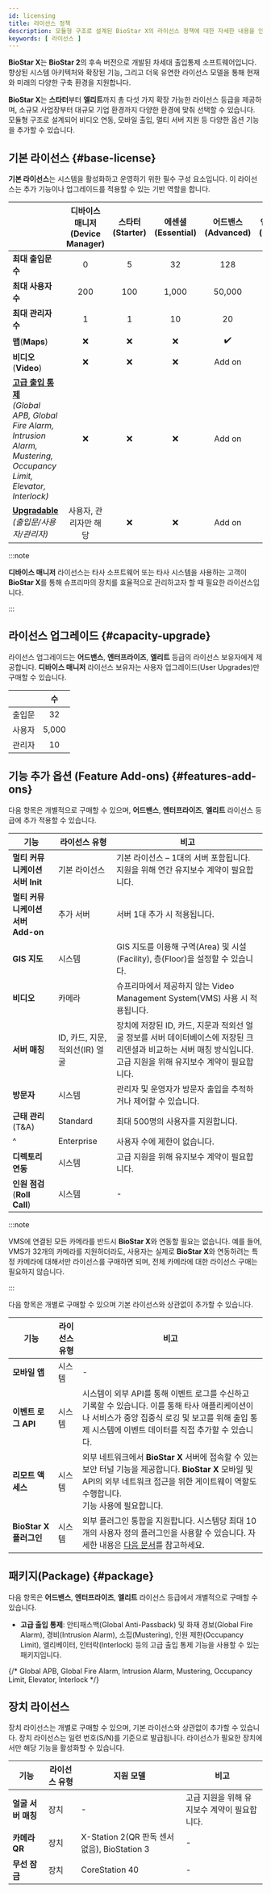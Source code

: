 ```yaml
---
id: licensing
title: 라이선스 정책
description: 모듈형 구조로 설계된 BioStar X의 라이선스 정책에 대한 자세한 내용을 안내합니다.
keywords: [ 라이선스 ]
---
```


**BioStar X**는 **BioStar 2**의 후속 버전으로 개발된 차세대 출입통제 소프트웨어입니다. 향상된 시스템 아키텍처와 확장된 기능, 그리고 더욱 유연한 라이선스 모델을 통해 현재와 미래의 다양한 구축 환경을 지원합니다.

**BioStar X**는 **스타터**부터 **엘리트**까지 총 다섯 가지 확장 가능한 라이선스 등급을 제공하며, 소규모 사업장부터 대규모 기업 환경까지 다양한 환경에 맞춰 선택할 수 있습니다. 모듈형 구조로 설계되어 비디오 연동, 모바일 출입, 멀티 서버 지원 등 다양한 옵션 기능을 추가할 수 있습니다. 

## 기본 라이선스 {#base-license}

**기본 라이선스**는 시스템을 활성화하고 운영하기 위한 필수 구성 요소입니다. 이 라이선스는 추가 기능이나 업그레이드를 적용할 수 있는 기반 역할을 합니다.

<div className='table--licensing overflow-x'>

| &nbsp; | 디바이스 매니저(Device Manager) | 스타터(Starter) | 에센셜(Essential) | 어드밴스(Advanced) | 엔터프라이즈(Enterprise) | 엘리트(Elite) |
| -- | :--: | :--: | :--: | :--: | :--: | :--: |
| **최대 출입문 수** | 0 | 5 | 32 | 128 | 500 | 2000 |
| **최대 사용자 수** | 200 | 100 | 1,000 | 50,000 | 100,000 | 500,000 |
| **최대 관리자 수** | 1 | 1 | 10 | 20 | 40 | 100 |
| **맵**(**Maps**) | ❌ | ❌ | ❌ | ✔️ | ✔️ | ✔️ |
| **비디오**(**Video**) | ❌ | ❌ | ❌ | Add on | Add on | Add on |
| [**고급 출입 통제**](#package)<br/>*(Global APB, Global Fire Alarm, Intrusion Alarm, Mustering, Occupancy Limit, Elevator, Interlock)* | ❌ | ❌ | ❌ | Add on | ✔️ | ✔️ |
| [**Upgradable**](#license-upgrade)<br/>*(출입문/사용자/관리자)* | 사용자, 관리자만 해당 | ❌ | ❌ | Add on | Add on | Add on |

</div>

:::note

**디바이스 매니저** 라이선스는 타사 소프트웨어 또는 타사 시스템을 사용하는 고객이 **BioStar X**를 통해 슈프리마의 장치를 효율적으로 관리하고자 할 때 필요한 라이선스입니다.

:::


## 라이선스 업그레이드 {#capacity-upgrade}

라이선스 업그레이드는 **어드밴스**, **엔터프라이즈**, **엘리트** 등급의 라이선스 보유자에게 제공합니다. **디바이스 매니저** 라이선스 보유자는 사용자 업그레이드(User Upgrades)만 구매할 수 있습니다.

| &nbsp; | 수 |
| :--: | :--: |
| 출입문 | 32 |
| 사용자 | 5,000 |
| 관리자 | 10 |


## 기능 추가 옵션 (Feature Add-ons) {#features-add-ons}

다음 항목은 개별적으로 구매할 수 있으며, **어드밴스**, **엔터프라이즈**, **엘리트** 라이선스 등급에 추가 적용할 수 있습니다.

<div className='cols3--20-20-60 overflow-x'>

| 기능 | 라이선스 유형 | 비고 |
| -- | -- | -- |
| **멀티 커뮤니케이션 서버 Init** | 기본 라이선스 | 기본 라이선스 – 1대의 서버 포함됩니다. 지원을 위해 연간 유지보수 계약이 필요합니다. |
| **멀티 커뮤니케이션 서버 Add-on** | 추가 서버 | 서버 1대 추가 시 적용됩니다. |
| **GIS 지도** | 시스템 | GIS 지도를 이용해 구역(Area) 및 시설(Facility), 층(Floor)을 설정할 수 있습니다. |
| **비디오** | 카메라 | 슈프리마에서 제공하지 않는 Video Management System(VMS) 사용 시 적용됩니다. |
| **서버 매칭** | ID, 카드, 지문, 적외선(IR) 얼굴 | 장치에 저장된 ID, 카드, 지문과 적외선 얼굴 정보를 서버 데이터베이스에 저장된 크리덴셜과 비교하는 서버 매칭 방식입니다. 고급 지원을 위해 유지보수 계약이 필요합니다. |
| **방문자** | 시스템 | 관리자 및 운영자가 방문자 출입을 추적하거나 제어할 수 있습니다. |
| **근태 관리**(T&amp;A) | Standard | 최대 500명의 사용자를 지원합니다. |
| ^ | Enterprise | 사용자 수에 제한이 없습니다. |
| **디렉토리 연동** | 시스템 | 고급 지원을 위해 유지보수 계약이 필요합니다. |
| **인원 점검**(**Roll Call**) | 시스템 | - |

</div>

:::note

VMS에 연결된 모든 카메라를 반드시 **BioStar X**와 연동할 필요는 없습니다. 예를 들어, VMS가 32개의 카메라를 지원하더라도, 사용자는 실제로 **BioStar X**와 연동하려는 특정 카메라에 대해서만 라이선스를 구매하면 되며, 전체 카메라에 대한 라이선스 구매는 필요하지 않습니다.

:::

다음 항목은 개별로 구매할 수 있으며 기본 라이선스와 상관없이 추가할 수 있습니다.

| 기능 | 라이선스 유형 | 비고 |
| -- | -- | -- |
| **모바일 앱** | 시스템 | - |
| **이벤트 로그 API** | 시스템 | 시스템이 외부 API를 통해 이벤트 로그를 수신하고 기록할 수 있습니다. 이를 통해 타사 애플리케이션이나 서비스가 중앙 집중식 로깅 및 보고를 위해 출입 통제 시스템에 이벤트 데이터를 직접 추가할 수 있습니다. |
| **리모트 액세스** | 시스템 | 외부 네트워크에서 **BioStar X** 서버에 접속할 수 있는 보안 터널 기능을 제공합니다. **BioStar X** 모바일 및 API의 외부 네트워크 접근을 위한 게이트웨이 역할도 수행합니다.<br/><Cmd sid='team.menu.sendFaceMobileEnrollLink' /> 기능 사용에 필요합니다. |
| **BioStar X 플러그인** | 시스템 | 외부 플러그인 통합을 지원합니다. 시스템당 최대 10개의 사용자 정의 플러그인을 사용할 수 있습니다. 자세한 내용은 [다음 문서](plugins)를 참고하세요. |

## 패키지(Package) {#package}

다음 항목은 **어드밴스**, **엔터프라이즈**, **엘리트** 라이선스 등급에서 개별적으로 구매할 수 있습니다.

* **고급 출입 통제**: 안티패스백(Global Anti-Passback) 및 화재 경보(Global Fire Alarm), 경비(Intrusion Alarm), 소집(Mustering), 인원 제한(Occupancy Limit), 엘리베이터, 인터락(Interlock) 등의 고급 출입 통제 기능을 사용할 수 있는 패키지입니다.

{/* Global APB, Global Fire Alarm, Intrusion Alarm, Mustering, Occupancy Limit, Elevator, Interlock */}


## 장치 라이선스

장치 라이선스는 개별로 구매할 수 있으며, 기본 라이선스와 상관없이 추가할 수 있습니다. 장치 라이선스는 일련 번호(S/N)를 기준으로 발급됩니다. 라이선스가 필요한 장치에서만 해당 기능을 활성화할 수 있습니다.

| 기능 | 라이선스 유형 | 지원 모델 | 비고 |
| -- | -- | -- | -- |
| **얼굴 서버 매칭** | 장치 | - | 고급 지원을 위해 유지보수 계약이 필요합니다. |
| **카메라 QR** | 장치 | X-Station 2(QR 판독 센서 없음), BioStation 3 | - |
| **무선 잠금** | 장치 | CoreStation 40 | - |
